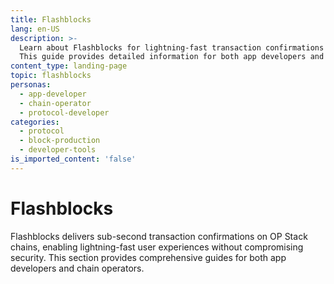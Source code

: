 ```yaml
---
title: Flashblocks
lang: en-US
description: >-
  Learn about Flashblocks for lightning-fast transaction confirmations on OP Stack chains.
  This guide provides detailed information for both app developers and chain operators.
content_type: landing-page
topic: flashblocks
personas:
  - app-developer
  - chain-operator
  - protocol-developer
categories:
  - protocol
  - block-production
  - developer-tools
is_imported_content: 'false'
---
```



# Flashblocks

Flashblocks delivers sub-second transaction confirmations on OP Stack chains, enabling lightning-fast user experiences without compromising security. This section provides comprehensive guides for both app developers and chain operators.

<Cards>
  <Card title="Flashblocks" href="/operators/chain-operators/features/flashblocks/apps" />
  
  <Card title="Flashblocks: A Guide for Chain Operators" href="/operators/chain-operators/features/flashblocks/chain-operators" />
</Cards>
